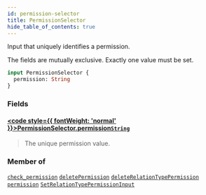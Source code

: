 ```yaml
---
id: permission-selector
title: PermissionSelector
hide_table_of_contents: true
---
```








Input that uniquely identifies a permission.

The fields are mutually exclusive. Exactly one value must be set.

```graphql
input PermissionSelector {
  permission: String
}
```


### Fields

#### [<code style={{ fontWeight: 'normal' }}>PermissionSelector.<b>permission</b></code>](#)<Bullet />[`String`](/docs/v1/directory-api-reference/schema/common/scalars/string) <Badge class="secondary" text="scalar"/> <Badge class="secondary" text="common"/>
> The unique permission value.
> 



### Member of

[`check_permission`](/docs/v1/directory-api-reference/schema/permissions/queries/check-permission)  <Badge class="secondary" text="query"/><Bullet />[`deletePermission`](/docs/v1/directory-api-reference/schema/permissions/mutations/delete-permission)  <Badge class="secondary" text="mutation"/><Bullet />[`deleteRelationTypePermission`](/docs/v1/directory-api-reference/schema/permissions/mutations/delete-relation-type-permission)  <Badge class="secondary" text="mutation"/><Bullet />[`permission`](/docs/v1/directory-api-reference/schema/permissions/queries/permission)  <Badge class="secondary" text="query"/><Bullet />[`SetRelationTypePermissionInput`](/docs/v1/directory-api-reference/schema/permissions/inputs/set-relation-type-permission-input)  <Badge class="secondary" text="input"/>



